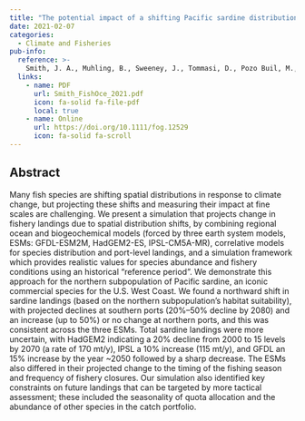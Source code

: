 ```yaml
---
title: "The potential impact of a shifting Pacific sardine distribution on U.S. West Coast landings"
date: 2021-02-07
categories: 
  - Climate and Fisheries
pub-info:
  reference: >-
    Smith, J. A., Muhling, B., Sweeney, J., Tommasi, D., Pozo Buil, M., Fiechter, J., & Jacox, M. G. (2021). The potential impact of a shifting Pacific sardine distribution on U.S. West Coast landings. <em>Fisheries Oceanography</em>, 30, 437–454. doi: <a href="https://doi.org/10.1111/fog.12529">https://doi.org/10.1111/fog.12529</a> 
  links:
    - name: PDF
      url: Smith_FishOce_2021.pdf
      icon: fa-solid fa-file-pdf
      local: true
    - name: Online
      url: https://doi.org/10.1111/fog.12529
      icon: fa-solid fa-scroll
---
```


## Abstract

Many fish species are shifting spatial distributions in response to climate change, but projecting these shifts and measuring their impact at fine scales are challenging. We present a simulation that projects change in fishery landings due to spatial distribution shifts, by combining regional ocean and biogeochemical models (forced by three earth system models, ESMs: GFDL-ESM2M, HadGEM2-ES, IPSL-CM5A-MR), correlative models for species distribution and port-level landings, and a simulation framework which provides realistic values for species abundance and fishery conditions using an historical “reference period”. We demonstrate this approach for the northern subpopulation of Pacific sardine, an iconic commercial species for the U.S. West Coast. We found a northward shift in sardine landings (based on the northern subpopulation's habitat suitability), with projected declines at southern ports (20%–50% decline by 2080) and an increase (up to 50%) or no change at northern ports, and this was consistent across the three ESMs. Total sardine landings were more uncertain, with HadGEM2 indicating a 20% decline from 2000 to 15 levels by 2070 (a rate of 170 mt/y), IPSL a 10% increase (115 mt/y), and GFDL an 15% increase by the year ~2050 followed by a sharp decrease. The ESMs also differed in their projected change to the timing of the fishing season and frequency of fishery closures. Our simulation also identified key constraints on future landings that can be targeted by more tactical assessment; these included the seasonality of quota allocation and the abundance of other species in the catch portfolio.